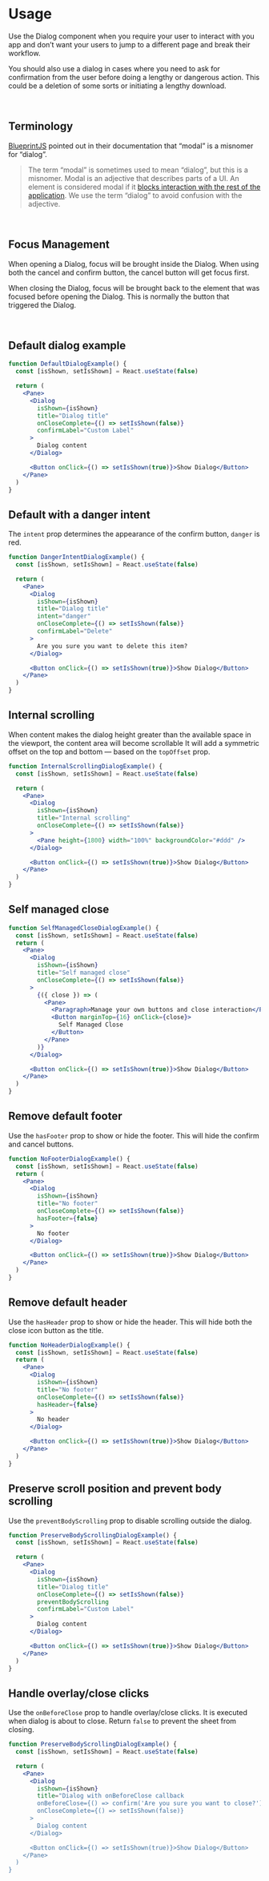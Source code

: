 # Usage

Use the Dialog component when you require your user to interact with you app and
don’t want your users to jump to a different page and break their workflow.

You should also use a dialog in cases where you need to ask for confirmation
from the user before doing a lengthy or dangerous action.
This could be a deletion of some sorts or initiating a lengthy download.

<br />

## Terminology

[BlueprintJS](https://blueprintjs.com/docs/versions/2/#core/components/dialog) pointed out in their documentation that “modal” is a misnomer for “dialog”.

> The term “modal” is sometimes used to mean “dialog”, but this is a misnomer.
> Modal is an adjective that describes parts of a UI.
> An element is considered modal if it [blocks interaction with the rest of the application](https://en.wikipedia.org/wiki/Modal_window).
> We use the term “dialog” to avoid confusion with the adjective.

<br />

## Focus Management

When opening a Dialog, focus will be brought inside the Dialog.
When using both the cancel and confirm button, the cancel button will get focus first.

When closing the Dialog, focus will be brought back to the element that was focused before opening the Dialog.
This is normally the button that triggered the Dialog.

<br />

## Default dialog example

```jsx
function DefaultDialogExample() {
  const [isShown, setIsShown] = React.useState(false)

  return (
    <Pane>
      <Dialog
        isShown={isShown}
        title="Dialog title"
        onCloseComplete={() => setIsShown(false)}
        confirmLabel="Custom Label"
      >
        Dialog content
      </Dialog>

      <Button onClick={() => setIsShown(true)}>Show Dialog</Button>
    </Pane>
  )
}
```


## Default with a danger intent

The `intent` prop determines the appearance of the confirm button, `danger` is red.

```jsx
function DangerIntentDialogExample() {
  const [isShown, setIsShown] = React.useState(false)

  return (
    <Pane>
      <Dialog
        isShown={isShown}
        title="Dialog title"
        intent="danger"
        onCloseComplete={() => setIsShown(false)}
        confirmLabel="Delete"
      >
        Are you sure you want to delete this item?
      </Dialog>

      <Button onClick={() => setIsShown(true)}>Show Dialog</Button>
    </Pane>
  )
}
```

## Internal scrolling

When content makes the dialog height greater than the available space in the viewport,
the content area will become scrollable
It will add a symmetric offset on the top and bottom — based on the `topOffset` prop.

```jsx
function InternalScrollingDialogExample() {
  const [isShown, setIsShown] = React.useState(false)

  return (
    <Pane>
      <Dialog
        isShown={isShown}
        title="Internal scrolling"
        onCloseComplete={() => setIsShown(false)}
      >
        <Pane height={1800} width="100%" backgroundColor="#ddd" />
      </Dialog>

      <Button onClick={() => setIsShown(true)}>Show Dialog</Button>
    </Pane>
  )
}
```

## Self managed close

```jsx
function SelfManagedCloseDialogExample() {
  const [isShown, setIsShown] = React.useState(false)
  return (
    <Pane>
      <Dialog
        isShown={isShown}
        title="Self managed close"
        onCloseComplete={() => setIsShown(false)}
      >
        {({ close }) => (
          <Pane>
            <Paragraph>Manage your own buttons and close interaction</Paragraph>
            <Button marginTop={16} onClick={close}>
              Self Managed Close
            </Button>
          </Pane>
        )}
      </Dialog>

      <Button onClick={() => setIsShown(true)}>Show Dialog</Button>
    </Pane>
  )
}
```

## Remove default footer

Use the `hasFooter` prop to show or hide the footer.
This will hide the confirm and cancel buttons.

```jsx
function NoFooterDialogExample() {
  const [isShown, setIsShown] = React.useState(false)
  return (
    <Pane>
      <Dialog
        isShown={isShown}
        title="No footer"
        onCloseComplete={() => setIsShown(false)}
        hasFooter={false}
      >
        No footer
      </Dialog>

      <Button onClick={() => setIsShown(true)}>Show Dialog</Button>
    </Pane>
  )
}
```

## Remove default header

Use the `hasHeader` prop to show or hide the header.
This will hide both the close icon button as the title.

```jsx
function NoHeaderDialogExample() {
  const [isShown, setIsShown] = React.useState(false)
  return (
    <Pane>
      <Dialog
        isShown={isShown}
        title="No footer"
        onCloseComplete={() => setIsShown(false)}
        hasHeader={false}
      >
        No header
      </Dialog>

      <Button onClick={() => setIsShown(true)}>Show Dialog</Button>
    </Pane>
  )
}
```

## Preserve scroll position and prevent body scrolling

Use the `preventBodyScrolling` prop to disable scrolling outside the dialog.

```jsx
function PreserveBodyScrollingDialogExample() {
  const [isShown, setIsShown] = React.useState(false)

  return (
    <Pane>
      <Dialog
        isShown={isShown}
        title="Dialog title"
        onCloseComplete={() => setIsShown(false)}
        preventBodyScrolling
        confirmLabel="Custom Label"
      >
        Dialog content
      </Dialog>

      <Button onClick={() => setIsShown(true)}>Show Dialog</Button>
    </Pane>
  )
}
```

## Handle overlay/close clicks

Use the `onBeforeClose` prop to handle overlay/close clicks. It is executed
when dialog is about to close. Return `false` to prevent the sheet from closing.

```jsx
function PreserveBodyScrollingDialogExample() {
  const [isShown, setIsShown] = React.useState(false)

  return (
    <Pane>
      <Dialog
        isShown={isShown}
        title="Dialog with onBeforeClose callback
        onBeforeClose={() => confirm('Are you sure you want to close?')}
        onCloseComplete={() => setIsShown(false)}
      >
        Dialog content
      </Dialog>

      <Button onClick={() => setIsShown(true)}>Show Dialog</Button>
    </Pane>
  )
}
```

